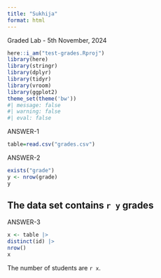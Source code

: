 ```yaml
---
title: "Sukhija"
format: html
---
```


Graded Lab - 5th November, 2024

```r
here::i_am("test-grades.Rproj") 
library(here)
library(stringr)
library(dplyr)
library(tidyr)
library(vroom) 
library(ggplot2)
theme_set(theme('bw'))
#| message: false
#| warning: false
#| eval: false
```
ANSWER-1
```r
table=read.csv("grades.csv")
```

ANSWER-2    

```r
exists("grade")
y <- nrow(grade)
y
```
## The data set contains `r y` grades

ANSWER-3

```r
x <- table |>
distinct(id) |>
nrow() 
x
```
The number of students are `r x`.

